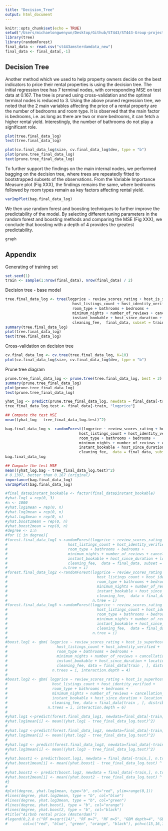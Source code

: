 ```yaml
---
title: "Decision_Tree"
output: html_document
---
```


```r
knitr::opts_chunk$set(echo = TRUE)
setwd("/Users/michaelongwenyun/Desktop/Github/ST443/ST443-Group-project")
library(tree)
library(randomForest)
final_data <- read.csv("st443amsterdamdata_new")
final_data <- final_data[,-1]
```

## Decision Tree

Another method which we used to help property owners decide on the best indicators to price their rental properties is using the decision tree. The initial regression tree has 7 terminal nodes, with corresponding MSE on test data at 0.167. The tree is pruned using cross-validation and the optimal terminal nodes is reduced to 3. Using the above pruned regression tree, we noted that the 2 main variables affecting the price of a rental property are the number of bedrooms and room type. It is observed that the main factor is bedrooms, i.e. as long as there are two or more bedrooms, it can fetch a higher rental yield. Interestingly, the number of bathrooms do not play a significant role. 

```r
plot(tree.final_data_log)
text(tree.final_data_log)

plot(cv.final_data_log$size, cv.final_data_log$dev, type = "b") 
plot(prune.tree_final_data_log)
text(prune.tree_final_data_log)
```

To further support the findings on the main internal nodes, we performed bagging on the decision tree, where trees are repeatedly fitted to bootstrapped subsets of the observations. From the Variable Importance Measure plot (Fig XXX), the findings remains the same, where bedrooms followed by room types remain as key factors affecting rental yield.
```r
varImpPlot(bag.final_data_log)
```

We then use random forest and boosting techniques to further improve the predictability of the model. By selecting different tuning parameters in the random forest and boosting methods and comparing the MSE (Fig XXX), we conclude that boosting with a depth of 4 provides the greatest predictability.
```r
graph
```

## Appendix

Generating of training set
```r
set.seed(1)
train <- sample(1:nrow(final_data), nrow(final_data) / 2)
```

Decision tree - base model
```r
tree.final_data_log <- tree(logprice ~ review_scores_rating + host_is_superhost +  
                              host_listings_count + host_identity_verified + 
                              room_type + bathrooms + bedrooms + 
                              minimum_nights + number_of_reviews + cancellation_policy + 
                              instant_bookable + host_since_duration + location_3ways + 
                              cleaning_fee,  final_data, subset = train)
summary(tree.final_data_log)
plot(tree.final_data_log)
text(tree.final_data_log)
```

Cross-validation on decision tree
```r
cv.final_data_log <- cv.tree(tree.final_data_log, K=10)
plot(cv.final_data_log$size, cv.final_data_log$dev, type = "b") 
```

Prune tree diagram
```r
prune.tree_final_data_log <- prune.tree(tree.final_data_log, best = 3)
summary(prune.tree_final_data_log)
plot(prune.tree_final_data_log)
text(prune.tree_final_data_log)
```


```r
yhat_log <- predict(prune.tree_final_data_log, newdata = final_data[-train,])
tree_final_data_log.test <- final_data[-train, "logprice"]

## Compute the test MSE
mean((yhat_log - tree_final_data_log.test)^2)
```

```r
bag.final_data_log <- randomForest(logprice ~ review_scores_rating + host_is_superhost +  
                                 host_listings_count + host_identity_verified + 
                                 room_type + bathrooms + bedrooms + 
                                 minimum_nights + number_of_reviews + cancellation_policy + 
                                 instant_bookable + host_since_duration + location_3ways + 
                                 cleaning_fee,  data = final_data, subset = train, mtry=14, importance=TRUE)
bag.final_data_log

## Compute the test MSE
mean((yhat_log.bag - tree_final_data_log.test)^2)
# 0.1307, better than 0.167 (original) 
importance(bag.final_data_log)
varImpPlot(bag.final_data_log)
```


```r
#final_data$instant_bookable <- factor(final_data$instant_bookable)
#yhat.log1 = rep(0, 3)
#n <- 1000
#yhat.log1mean = rep(0, n)
#yhat.log2mean = rep(0, n)
#yhat.log3mean = rep(0, n)
#yhat.boost1mean = rep(0, n)
#yhat.boost2mean = rep(0, n)
#degree <- 1:n
#for (i in degree){
#forest.final_data_log1 <-randomForest(logprice ~ review_scores_rating + host_is_superhost +  
#                           host_listings_count + host_identity_verified + 
#                           room_type + bathrooms + bedrooms + 
#                           minimum_nights + number_of_reviews + cancellation_policy + 
#                           instant_bookable + host_since_duration + location_3ways + 
#                           cleaning_fee,  data = final_data, subset = train, mtry=sqrt(14), #importance=TRUE, 
#                         n.tree = i)
#forest.final_data_log2 <-randomForest(logprice ~ review_scores_rating + host_is_superhost +  
#                                        host_listings_count + host_identity_verified + 
#                                        room_type + bathrooms + bedrooms + 
#                                        minimum_nights + number_of_reviews + cancellation_policy + 
#                                        instant_bookable + host_since_duration + location_3ways + 
#                                        cleaning_fee,  data = final_data, subset = train, mtry=14/2, #importance=TRUE, 
#                                      n.tree = i)
#forest.final_data_log3 <-randomForest(logprice ~ review_scores_rating + host_is_superhost +  
#                                        host_listings_count + host_identity_verified + 
#                                        room_type + bathrooms + bedrooms + 
#                                        minimum_nights + number_of_reviews + cancellation_policy + 
#                                        instant_bookable + host_since_duration + location_3ways + 
#                                        cleaning_fee,  data = final_data, subset = train, mtry=14/3, #importance=TRUE, 
#                                      n.tree = i)
#
#boost.log1 <- gbm( logprice ~ review_scores_rating + host_is_superhost +  
#                      host_listings_count + host_identity_verified + 
#                      room_type + bathrooms + bedrooms + 
#                      minimum_nights + number_of_reviews + cancellation_policy + 
#                      instant_bookable + host_since_duration + location_3ways + 
#                      cleaning_fee, data = final_data[train , ], distribution = "gaussian",
#                    n.trees = i, interaction.depth = 4)
#
#boost.log2 <- gbm( logprice ~ review_scores_rating + host_is_superhost +  
#                    host_listings_count + host_identity_verified + 
#                    room_type + bathrooms + bedrooms + 
#                    minimum_nights + number_of_reviews + cancellation_policy + 
#                    instant_bookable + host_since_duration + location_3ways + 
#                    cleaning_fee, data = final_data[train , ], distribution = "gaussian",
#                  n.trees = i, interaction.depth = 6)
#
#yhat.log1 <-predict(forest.final_data_log1, newdata=final_data[-train,])
#yhat.log1mean[i] <- mean((yhat.log1 - tree_final_data_log.test)^2)
#
#yhat.log2 <-predict(forest.final_data_log2, newdata=final_data[-train,])
#yhat.log2mean[i] <- mean((yhat.log2 - tree_final_data_log.test)^2)
#
#yhat.log3 <- predict(forest.final_data_log3, newdata=final_data[-train,])
#yhat.log3mean[i] <- mean((yhat.log3 - tree_final_data_log.test)^2)
#
#yhat.boost1 <- predict(boost.log1, newdata = final_data[-train,], n.trees = i)
#yhat.boost1mean[i] <- mean((yhat.boost1 - tree_final_data_log.test) ^ 2)
#
#yhat.boost2 <- predict(boost.log2, newdata = final_data[-train,], n.trees = i)
#yhat.boost2mean[i] <- mean((yhat.boost2 - tree_final_data_log.test) ^ 2)
#}
#
#plot(degree, yhat.log1mean, type="b", col="red", ylim=range(0,1))
#lines(degree, yhat.log2mean, type = "b", col="blue")
#lines(degree, yhat.log3mean, type = "b", col="green")
#lines(degree, yhat.boost1, type = "b", col="orange")
#lines(degree, yhat.boost2, type = "b", col="black")
#title("Airbnb rental price (Amsterdam)")
#legend(0,2.8 c("RF m=sqrt(14)", "RF m=7", "RF m=5", "GBM depth=4", "GBM depth=6")
#       col=c("red", "blue", "green", "orange", "black"), pch=c(15,16,17,18))
```

